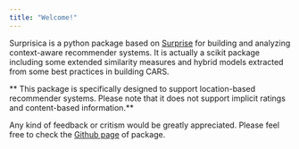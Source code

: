 ```yaml
---
title: "Welcome!"
---
```


Surprisica is a python package based on [Surprise](http://surpriselib.com/) for building and analyzing context-aware recommender systems.
It is actually a scikit package including some extended similarity measures and hybrid models extracted from some best practices in
building CARS.

** This package is specifically designed to support location-based recommender systems.
Please note that it does not support implicit ratings and content-based information.**

Any kind of feedback or critism would be greatly appreciated. Please feel free to check the [Github page](https://github.com/gitlamp/Surprisica) of package.

